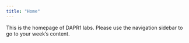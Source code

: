 ```yaml
---
title: "Home"
---
```


This is the homepage of DAPR1 labs. Please use the navigation sidebar to go to your week's content.
